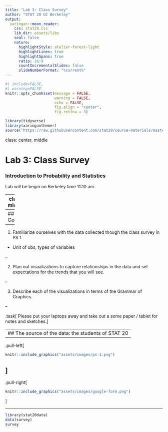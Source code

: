 ```yaml
---
title: "Lab 3: Class Survey"
author: "STAT 20 UC Berkeley"
output:
  xaringan::moon_reader:
    css: stat20.css
    lib_dir: assets/libs
    seal: false
    nature:
      highlightStyle: atelier-forest-light
      highlightLines: true
      highlightSpans: true
      ratio: 16:9
      countIncrementalSlides: false
      slideNumberFormat: "%current%"
---
```


```r
#| include=FALSE,
#| warning=FALSE
knitr::opts_chunk$set(message = FALSE,
                      warning = FALSE,
                      echo = FALSE,
                      fig.align = "center",
                      fig.retina = 3)

library(tidyverse)
library(xaringanthemer)
source("https://raw.githubusercontent.com/stat20/course-materials/master/assets/stat20-style.r")
```

class: center, middle

# Lab 3: Class Survey
### Introduction to Probability and Statistics

Lab will be begin on Berkeley time 11:10 am.

---
class: middle

# Introductions

---
## Goals
--

1. Familiarize ourselves with the data collected though the class survey in PS 1.

  - Unit of obs, types of variables

--

2. Plan out visualizations to capture relationships in the data and set expectations for the trends that you will see.

--

3. Describe each of the visualizations in terms of the Grammar of Graphics.

--

.task[
Please put your laptops away and take out a some paper / tablet for notes and sketches.
]


---
## The source of the data: the students of STAT 20
--

.pull-left[
```r
knitr::include_graphics("assets/images/ps-1.png")
```
]
--
.pull-right[
```r
knitr::include_graphics("assets/images/google-form.png")
```
]

---

```r
library(stat20data)
data(survey)
survey
```

